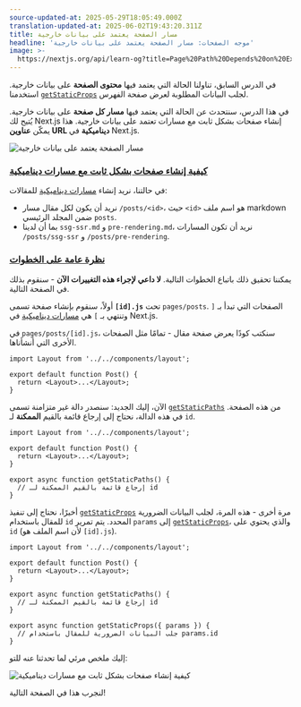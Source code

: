 ```yaml
---
source-updated-at: 2025-05-29T18:05:49.000Z
translation-updated-at: 2025-06-02T19:43:20.311Z
title: مسار الصفحة يعتمد على بيانات خارجية
headline: 'موجه الصفحات: مسار الصفحة يعتمد على بيانات خارجية'
image: >-
  https://nextjs.org/api/learn-og?title=Page%20Path%20Depends%20on%20External%20Data&amp;chapter=30
---
```


في الدرس السابق، تناولنا الحالة التي يعتمد فيها **محتوى الصفحة** على بيانات خارجية. استخدمنا [`getStaticProps`](/docs/basic-features/data-fetching#getstaticprops-static-generation) لجلب البيانات المطلوبة لعرض صفحة الفهرس.

في هذا الدرس، سنتحدث عن الحالة التي يعتمد فيها **مسار كل صفحة** على بيانات خارجية. يُتيح لك Next.js إنشاء صفحات بشكل ثابت مع مسارات تعتمد على بيانات خارجية. هذا يمكّن **عناوين URL ديناميكية** في Next.js.

![مسار الصفحة يعتمد على بيانات خارجية](https://h8DxKfmAPhn8O0p3.public.blob.vercel-storage.com/learn/pages-router/dynamic-routes/page-path-external-data.png)

### [كيفية إنشاء صفحات بشكل ثابت مع مسارات ديناميكية](#how-to-statically-generate-pages-with-dynamic-routes)

في حالتنا، نريد إنشاء [مسارات ديناميكية](/docs/routing/dynamic-routes) للمقالات:

* نريد أن يكون لكل مقال مسار `/posts/<id>`، حيث `<id>` هو اسم ملف markdown ضمن المجلد الرئيسي `posts`.
* بما أن لدينا `ssg-ssr.md` و `pre-rendering.md`، نريد أن تكون المسارات `/posts/ssg-ssr` و `/posts/pre-rendering`.

### [نظرة عامة على الخطوات](#overview-of-the-steps)

يمكننا تحقيق ذلك باتباع الخطوات التالية. **لا داعي لإجراء هذه التغييرات الآن** - سنقوم بذلك في الصفحة التالية.

أولاً، سنقوم بإنشاء صفحة تسمى **`[id].js`** تحت `pages/posts`. الصفحات التي تبدأ بـ `[` وتنتهي بـ `]` هي [مسارات ديناميكية](/docs/routing/dynamic-routes) في Next.js.

في `pages/posts/[id].js`، سنكتب كودًا يعرض صفحة مقال - تمامًا مثل الصفحات الأخرى التي أنشأناها.

```
import Layout from '../../components/layout';
 
export default function Post() {
  return <Layout>...</Layout>;
}
```

الآن، إليك الجديد: سنصدر دالة غير متزامنة تسمى [`getStaticPaths`](/docs/basic-features/data-fetching#getstaticpaths-static-generation) من هذه الصفحة. في هذه الدالة، نحتاج إلى إرجاع قائمة بالقيم **الممكنة** لـ `id`.

```
import Layout from '../../components/layout';
 
export default function Post() {
  return <Layout>...</Layout>;
}
 
export async function getStaticPaths() {
  // إرجاع قائمة بالقيم الممكنة لـ id
}
```

أخيرًا، نحتاج إلى تنفيذ [`getStaticProps`](/docs/basic-features/data-fetching#getstaticprops-static-generation) مرة أخرى - هذه المرة، لجلب البيانات الضرورية للمقال باستخدام `id` المحدد. يتم تمرير `params` إلى [`getStaticProps`](/docs/basic-features/data-fetching#getstaticprops-static-generation)، والذي يحتوي على `id` (لأن اسم الملف هو `[id].js`).

```
import Layout from '../../components/layout';
 
export default function Post() {
  return <Layout>...</Layout>;
}
 
export async function getStaticPaths() {
  // إرجاع قائمة بالقيم الممكنة لـ id
}
 
export async function getStaticProps({ params }) {
  // جلب البيانات الضرورية للمقال باستخدام params.id
}
```

إليك ملخص مرئي لما تحدثنا عنه للتو:

![كيفية إنشاء صفحات بشكل ثابت مع مسارات ديناميكية](https://h8DxKfmAPhn8O0p3.public.blob.vercel-storage.com/learn/pages-router/dynamic-routes/how-to-dynamic-routes.png)

لنجرب هذا في الصفحة التالية!